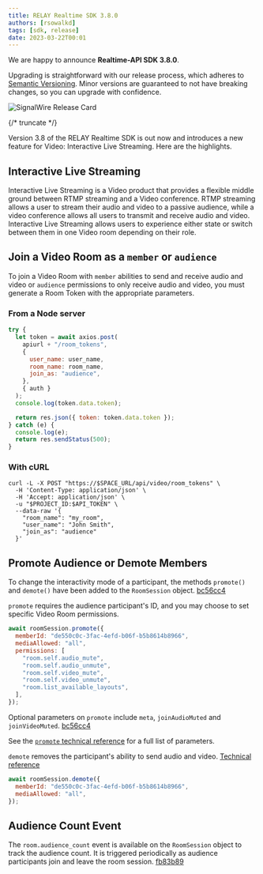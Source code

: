 ---
title: RELAY Realtime SDK 3.8.0
authors: [rsowalkd]
tags: [sdk, release]
date: 2023-03-22T00:01
---

We are happy to announce **Realtime-API SDK 3.8.0**.


Upgrading is straightforward with our release process, which adheres to [Semantic Versioning](https://semver.org/).
Minor versions are guaranteed to not have breaking changes, so you can upgrade with confidence.

![SignalWire Release Card](./_img/img.png)


{/* truncate */}

Version 3.8 of the RELAY Realtime SDK is out now and introduces a new feature for Video: Interactive Live Streaming.
Here are the highlights.

## Interactive Live Streaming

Interactive Live Streaming is a Video product that provides a flexible middle ground between RTMP
streaming and a Video conference. RTMP streaming allows a user to stream their audio and video to a passive audience,
while a video conference allows all users to transmit and receive audio and video.
Interactive Live Streaming allows users to experience either state or switch between them in one Video room depending on their role.

## Join a Video Room as a `member` or `audience`
To join a Video Room with `member` abilities to send and receive audio and video or `audience` permissions
to only receive audio and video, you must generate a Room Token with the appropriate parameters.

### From a Node server
```js
try {
  let token = await axios.post(
    apiurl + "/room_tokens",
    {
      user_name: user_name,
      room_name: room_name,
      join_as: "audience",
    },
    { auth }
  );
  console.log(token.data.token);

  return res.json({ token: token.data.token });
} catch (e) {
  console.log(e);
  return res.sendStatus(500);
}
```

### With cURL

```shell
curl -L -X POST "https://$SPACE_URL/api/video/room_tokens" \
  -H 'Content-Type: application/json' \
  -H 'Accept: application/json' \
  -u "$PROJECT_ID:$API_TOKEN" \
  --data-raw '{
    "room_name": "my_room",
    "user_name": "John Smith",
    "join_as": "audience"
  }'
```

## Promote Audience or Demote Members
To change the interactivity mode of a participant, the methods `promote()` and `demote()`
have been added to the `RoomSession` object. [bc56cc4](https://github.com/signalwire/signalwire-js/commit/bc56cc42497220d43085adea8f3834fbce60444b)

`promote` requires the audience participant's ID, and you may choose to set specific Video Room permissions.

```js
await roomSession.promote({
  memberId: "de550c0c-3fac-4efd-b06f-b5b8614b8966",
  mediaAllowed: "all",
  permissions: [
    "room.self.audio_mute",
    "room.self.audio_unmute",
    "room.self.video_mute",
    "room.self.video_unmute",
    "room.list_available_layouts",
  ],
});
```

Optional parameters on `promote` include `meta`, `joinAudioMuted` and `joinVideoMuted`.
[bc56cc4](https://github.com/signalwire/signalwire-js/commit/bc56cc42497220d43085adea8f3834fbce60444b)

See the [`promote` technical reference](https://developer.signalwire.com/sdks/reference/realtime-sdk/video/video-roomsession#promote)
for a full list of parameters.

`demote` removes the participant's ability to send audio and video.
[Technical reference](https://developer.signalwire.com/sdks/reference/realtime-sdk/video/video-roomsession#demote)

```js
await roomSession.demote({
  memberId: "de550c0c-3fac-4efd-b06f-b5b8614b8966",
  mediaAllowed: "all",
});
```

## Audience Count Event
The `room.audience_count` event is available on the `RoomSession` object to track the audience count.
It is triggered periodically as audience participants join and leave the room session.
[fb83b89](https://github.com/signalwire/signalwire-js/commit/fb83b89b71ff5679027940e160cc16a90249675f)
